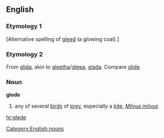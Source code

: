 ==English==
=== Etymology 1 ===
[Alternative spelling of [[gleed]] (a glowing coal).]

=== Etymology 2 ===
From {{AS.}} [[glida]], akin to {{Icel.}} [[gleetha]]/[[gleea]], {{Sw.}} [[glada]]. Compare [[glide]].
=== Noun ===
'''glede'''
[[Category:English nouns]]
# any of several [[bird]]s of [[prey]], especially a [[kite]], ''[[Milvus milvus]]''

[[hr:glede]]